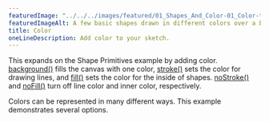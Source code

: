 ---
featuredImage: "../../../images/featured/01_Shapes_And_Color-01_Color-thumbnail.png"
featuredImageAlt: A few basic shapes drawn in different colors over a blue background
title: Color
oneLineDescription: Add color to your sketch.
---

This expands on the Shape Primitives example by adding
color.
<a href="https://p5js.org/reference/#/p5/background" target="_blank">background()</a>
fills the canvas with one color,
<a href="https://p5js.org/reference/#/p5/stroke" target="_blank">stroke()</a>
sets the color for drawing lines, and
<a href="https://p5js.org/reference/#/p5/fill" target="_blank">fill()</a>
sets the color for the inside of shapes.
<a href="https://p5js.org/reference/#/p5/noFill" target="_blank">noStroke()</a> and
<a href="https://p5js.org/reference/#/p5/noFill" target="_blank">noFill()</a>
turn off line color and inner color, respectively.

Colors can be represented in many different ways. This example demonstrates several options.